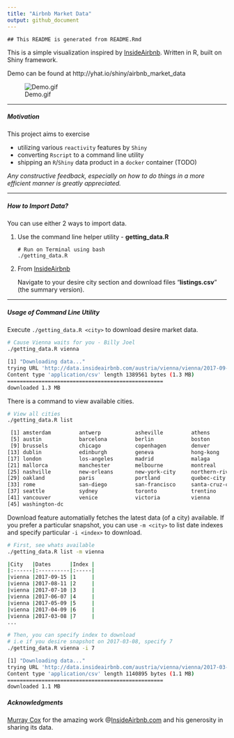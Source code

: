 ```yaml
---
title: "Airbnb Market Data"
output: github_document
---
```


```
## This README is generated from README.Rmd
```

This is a simple visualization inspired by [InsideAirbnb](http://insideairbnb.com/). Written in R, built on Shiny framework. 

Demo can be found at http://yhat.io/shiny/airbnb_market_data

![Demo.gif](demo.gif)

----

##### Motivation 

This project aims to exercise

- utilizing various ``reactivity`` features by ``Shiny``
- converting ``Rscript`` to a command line utility
- shipping an ``R``/``Shiny`` data product in a ``docker`` container (TODO)

*Any constructive feedback, especially on how to do things in a more efficient manner is greatly appreciated.*

----

##### How to Import Data?

You can use either 2 ways to import data. 

1. Use the command line helper utility - **getting_data.R**

    ```
    # Run on Terminal using bash
    ./getting_data.R
    ```

2. From [InsideAirbnb](http://insideairbnb.com/get-the-data.html)

    Navigate to your desire city section and download files "**listings.csv**" (the summary version).
    
----

##### Usage of Command Line Utility

Execute ``./getting_data.R <city>`` to download desire <city> market data.

```bash
# Cause Vienna waits for you - Billy Joel
./getting_data.R vienna

[1] "Downloading data..."
trying URL 'http://data.insideairbnb.com/austria/vienna/vienna/2017-09-15/visualisations/listings.csv'
Content type 'application/csv' length 1389561 bytes (1.3 MB)
==================================================
downloaded 1.3 MB
```

There is a command to view available cities.

```bash
# View all cities
./getting_data.R list

 [1] amsterdam         antwerp           asheville         athens           
 [5] austin            barcelona         berlin            boston           
 [9] brussels          chicago           copenhagen        denver           
[13] dublin            edinburgh         geneva            hong-kong        
[17] london            los-angeles       madrid            malaga           
[21] mallorca          manchester        melbourne         montreal         
[25] nashville         new-orleans       new-york-city     northern-rivers  
[29] oakland           paris             portland          quebec-city      
[33] rome              san-diego         san-francisco     santa-cruz-county
[37] seattle           sydney            toronto           trentino         
[41] vancouver         venice            victoria          vienna           
[45] washington-dc  
```

Download feature automatially fetches the latest data (of a city) available. If you prefer a particular snapshot, you can use ``-m <city>`` to list date indexes and specify particular ``-i <index>`` to download.

```bash
# First, see whats available
./getting_data.R list -m vienna

|City   |Dates      |Index |
|:------|:----------|:-----|
|vienna |2017-09-15 |1     |
|vienna |2017-08-11 |2     |
|vienna |2017-07-10 |3     |
|vienna |2017-06-07 |4     |
|vienna |2017-05-09 |5     |
|vienna |2017-04-09 |6     |
|vienna |2017-03-08 |7     |
...

# Then, you can specify index to download
# i.e if you desire snapshot on 2017-03-08, specify 7
./getting_data.R vienna -i 7

[1] "Downloading data..."
trying URL 'http://data.insideairbnb.com/austria/vienna/vienna/2017-03-08/visualisations/listings.csv'
Content type 'application/csv' length 1140895 bytes (1.1 MB)
==================================================
downloaded 1.1 MB
```

##### Acknowledgments

[Murray Cox](http://www.murraycox.com/) for the amazing work @[InsideAirbnb.com](http://insideairbnb.com/index.html) and his generosity in sharing its data. 


